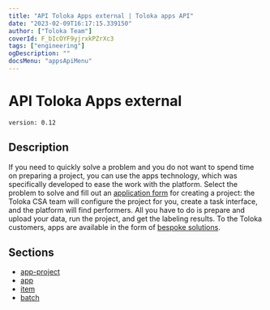 ```yaml
---
title: "API Toloka Apps external | Toloka apps API"
date: "2023-02-09T16:17:15.339150"
author: ["Toloka Team"]
coverId: F_bIcOYF9yjrxkPZrXc3
tags: ["engineering"]
ogDescription: ""
docsMenu: "appsApiMenu"
---
```


# API Toloka Apps external

`version: 0.12`

## Description

If you need to quickly solve a problem and you do not want to spend time on preparing a project, you can use the apps technology, which was specifically developed to ease the work with the platform.
Select the problem to solve and fill out an [application form](https://toloka.ai/talk-to-us/) for creating a project: the Toloka CSA team will configure the project for you, create a task interface, and the platform will find performers. All you have to do is prepare and upload your data, run the project, and get the labeling results.
To the Toloka customers, apps are available in the form of [bespoke solutions](https://toloka.ai/pricing).

## Sections

- [app-project](/docs-new/apps-api/app-project)
- [app](/docs-new/apps-api/app)
- [item](/docs-new/apps-api/item)
- [batch](/docs-new/apps-api/batch)
